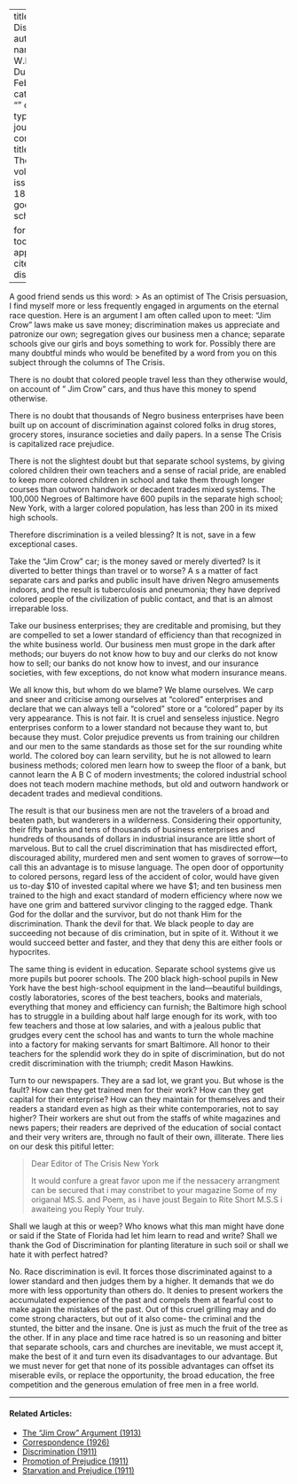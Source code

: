 
---
title: 'Blessed Discrimination'
author:
  - name:
      given: W.E.B.
      family: Du Bois
date: Feb. 1913
categories: 
  - ""
citation: 
  type: article-journal
  container-title: The Crisis
  volume: 5
  issue: 4
  page: 184-186
google-scholar: true

format:
  html:
    toc: false
    appendix-cite-as: display
---


A good friend sends us this word:
> As an optimist of <span class = "small-caps">The Crisis</span> persuasion, I find myself more or less frequently engaged in arguments on the eternal race question. Here is an argument I am often called upon to meet: "Jim Crow" laws make us save money; discrimination makes us appreciate and patronize our own; segregation gives our business men a chance; separate schools give our girls and boys something to work for. Possibly there are many doubtful minds who would be benefited by a word from you on this subject through the columns of <span class = "small-caps">The Crisis</span>.

There is no doubt that colored people travel less than they otherwise would, on account of " Jim Crow" cars, and thus have this money to spend otherwise.

There is no doubt that thousands of Negro business enterprises have been built up on account of discrimination against colored folks in drug stores, grocery stores, insurance societies and daily papers. In a sense <span class = "small-caps">The Crisis</span> is capitalized race prejudice.

There is not the slightest doubt but that separate school systems, by giving colored children their own teachers and a sense of racial pride, are enabled to keep more colored children in school and take them through longer courses than outworn handwork or decadent trades mixed systems. The 100,000 Negroes of Baltimore have 600 pupils in the separate high school; New York, with a larger colored population, has less than 200 in its mixed high schools.

Therefore discrimination is a veiled blessing? It is not, save in a few exceptional cases.

Take the "Jim Crow" car; is the money saved or merely diverted? Is it diverted to better things than travel or to worse? A s a matter of fact separate cars and parks and public insult have driven Negro amusements indoors, and the result is tuberculosis and pneumonia; they have deprived colored people of the civilization of public contact, and that is an almost irreparable loss.

Take our business enterprises; they are creditable and promising, but they are compelled to set a lower standard of efficiency than that recognized in the white business world. Our business men must grope in the dark after methods; our buyers do not know how to buy and our clerks do not know how to sell; our banks do not know how to invest, and our insurance societies, with few exceptions, do not know what modern insurance means.

We all know this, but whom do we blame? We blame ourselves. We carp and sneer and criticise among ourselves at "colored" enterprises and declare that we can always tell a "colored" store or a "colored" paper by its very appearance. This is not fair. It is cruel and senseless injustice. Negro enterprises conform to a lower standard not because they want to, but because they must. Color prejudice prevents us from training our children and our men to the same standards as those set for the sur­ rounding white world. The colored boy can learn servility, but he is not allowed to learn business methods; colored men learn how to sweep the floor of a bank, but cannot learn the A B C of modern investments; the colored industrial school does not teach modern machine methods, but old and outworn handwork or decadent trades and medieval conditions.

The result is that our business men are not the travelers of a broad and beaten path, but wanderers in a wilderness. Considering their opportunity, their fifty banks and tens of thousands of business enterprises and hundreds of thousands of dollars in industrial insurance are little short of marvelous. But to call the cruel discrimination that has misdirected effort, discouraged ability, murdered men and sent women to graves of sorrow---to call this an advantage is to misuse language. The open door of opportunity to colored persons, regard­ less of the accident of color, would have given us to-day \$10 of invested capital where we have \$1; and ten business men trained to the high and exact standard of modern efficiency where now we have one grim and battered survivor clinging to the ragged edge. Thank God for the dollar and the survivor, but do not thank Him for the discrimination. Thank the devil for that. We black people to­ day are succeeding not because of dis­ crimination, but in spite of it. Without it we would succeed better and faster, and they that deny this are either fools or hypocrites.

The same thing is evident in education. Separate school systems give us more pupils but poorer schools. The 200 black high-school pupils in New York have the best high-school equipment in the land---beautiful buildings, costly laboratories, scores of the best teachers, books and materials, everything that money and efficiency can furnish; the Baltimore high school has to struggle in a building about half large enough for its work, with too few teachers and those at low salaries, and with a jealous public that grudges every cent the school has and wants to turn the whole machine into a factory for making servants for smart Baltimore. All honor to their teachers for the splendid work they do in spite of discrimination, but do not credit dis­crimination with the triumph; credit Mason Hawkins.

Turn to our newspapers. They are a sad lot, we grant you. But whose is the fault? How can they get trained men for their work? How can they get capital for their enterprise? How can
they maintain for themselves and their readers a standard even as high as their white contemporaries, not to say higher? Their workers are shut out from the staffs of white magazines and news­ papers; their readers are deprived of the education of social contact and their very writers are, through no fault of their own, illiterate. There lies on our desk this pitiful letter:

> Dear Editor of The Crisis
> New York
>
> It would confure a great favor upon me if the nessacery arrangment can be secured that i may constribet to your magazine Some of my origanal MS.S. and Poem, as i have joust Begain to Rite Short M.S.S i awaiteing you Reply
> Your truly.

Shall we laugh at this or weep? Who knows what this man might have done or said if the State of Florida had let him learn to read and write? Shall we thank the God of Discrimination for planting literature in such soil or shall we hate it with perfect hatred?

No. Race discrimination is evil. It forces those discriminated against to a lower standard and then judges them by a higher. It demands that we do more with less opportunity than others do. It denies to present workers the accumu­lated experience of the past and compels them at fearful cost to make again the mistakes of the past. Out of this cruel grilling may and do come strong char­acters, but out of it also come- the criminal and the stunted, the bitter and the insane. One is just as much the fruit of the tree as the other. If in any place and time race hatred is so un­ reasoning and bitter that separate
schools, cars and churches are inevita­ble, we must accept it, make the best of it and turn even its disadvantages to our advantage. But we must never for­ get that none of its possible advantages can offset its miserable evils, or replace the opportunity, the broad education, the free competition and the generous emul­ation of free men in a free world.

<!-- Similar articles start here -->
<div  class="clear-wrap"></div>
<hr>
#### Related Articles:

* [The "Jim Crow" Argument (1913)](/Volumes/05/06/jim_crow_argument.html)
* [Correspondence (1926)](/Volumes/31/05/correspondence.html)
* [Discrimination (1911)](/Volumes/02/03/discrimination.html)
* [Promotion of Prejudice (1911)](/Volumes/02/05/promotion.html)
* [Starvation and Prejudice (1911)](/Volumes/02/02/starvation_and_prejudice.html)

<!-- Similar articles end here -->